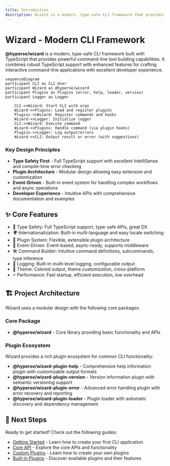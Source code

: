 ```yaml
---
title: Introduction
description: Wizard is a modern, type-safe CLI framework that provides powerful command-line tool building capabilities. It combines robust TypeScript support with enhanced features for crafting interactive command-line applications.
---
```


# Wizard - Modern CLI Framework

**@hyperse/wizard** is a modern, type-safe CLI framework built with TypeScript that provides powerful command-line tool building capabilities. It combines robust TypeScript support with enhanced features for crafting interactive command-line applications with excellent developer experience.

```mermaid
sequenceDiagram
participant CLI as CLI User
participant Wizard as @hyperse/wizard
participant Plugins as Plugins (error, help, loader, version)
participant Logger as Logger

    CLI->>Wizard: Start CLI with args
    Wizard->>Plugins: Load and register plugins
    Plugins->>Wizard: Register commands and hooks
    Wizard->>Logger: Initialize logger
    CLI->>Wizard: Execute command
    Wizard->>Plugins: Handle command (via plugin hooks)
    Plugins->>Logger: Log output/errors
    Wizard->>CLI: Output result or error (with suggestions)

```

### Key Design Principles

- **Type Safety First** - Full TypeScript support with excellent IntelliSense and compile-time error checking
- **Plugin Architecture** - Modular design allowing easy extension and customization
- **Event-Driven** - Built-in event system for handling complex workflows and async operations
- **Developer Experience** - Intuitive APIs with comprehensive documentation and examples

## ✨ Core Features

- 🚀 Type Safety: Full TypeScript support, type-safe APIs, great DX
- 🌍 Internationalization: Built-in multi-language and easy locale switching
- 🔌 Plugin System: Flexible, extensible plugin architecture
- 🎯 Event-Driven: Event-based, async-ready, supports middleware
- 🛠️ Command Builder: Intuitive command definitions, subcommands, type inference
- 📝 Logging: Built-in multi-level logging, configurable output
- 🎨 Theme: Colored output, theme customization, cross-platform
- ⚡ Performance: Fast startup, efficient execution, low overhead

## 🏗️ Project Architecture

Wizard uses a modular design with the following core packages:

### Core Package

- **@hyperse/wizard** - Core library providing basic functionality and APIs

### Plugin Ecosystem

Wizard provides a rich plugin ecosystem for common CLI functionality:

- **@hyperse/wizard-plugin-help** - Comprehensive help information plugin with customizable output formats
- **@hyperse/wizard-plugin-version** - Version information plugin with semantic versioning support
- **@hyperse/wizard-plugin-error** - Advanced error handling plugin with error recovery and reporting
- **@hyperse/wizard-plugin-loader** - Plugin loader with automatic discovery and dependency management

## 🎯 Next Steps

Ready to get started? Check out the following guides:

- [Getting Started](./docs/getting-started/) - Learn how to create your first CLI application
- [Core API](./docs/core-api/) - Explore the core APIs and functionality
- [Custom Plugins](./docs/custom-plugin/) - Learn how to create your own plugins
- [Built-in Plugins](./docs/builtin-plugins/) - Discover available plugins and their features
